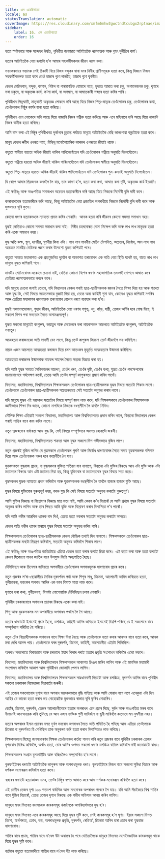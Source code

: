 ```yaml
---
title: এল এচেচিনাতো
locale: as
statusTranslation: automatic
coverImage: https://res.cloudinary.com/xmfm6mhw3gwctndtcubgx2rptnae/image/upload/v1740337243/small_cover_educacion_fundamental_a051170f1c.webp
sidebar:
    label: 16. এল এচেচিনাতো
    order: 16
---
```

হত্যা স্পষ্টভাৱে আৰু সন্দেহৰ উৰ্দ্ধত, পৃথিৱীত জনাজাত আটাইতকৈ ধ্বংসাত্মক আৰু বৃহৎ দুৰ্নীতিৰ কাৰ্য।

হত্যাৰ আটাইতকৈ বেয়া ৰূপটো হ’ল আমাৰ সহকৰ্মীসকলৰ জীৱন ধ্বংস কৰা।

ভয়ংকৰভাৱে ভয়ানক সেই চিকাৰী যিয়ে নিজৰ বন্দুকৰ দ্বাৰা বনৰ নিৰীহ প্ৰাণীসমূহক হত্যা কৰে, কিন্তু যিজনে নিজৰ সহকৰ্মীসকলক হত্যা কৰে তেওঁ হাজাৰ গুণে দানৱীয়, হাজাৰ গুণে ঘৃণনীয়।

কেৱল মেচিনগান, বন্দুক, কামান, পিষ্টল বা পাৰমাণৱিক বোমাৰে নহয়, হৃদয়ত আঘাত কৰা চকু, অপমানজনক চকু, ঘৃণাৰে ভৰা চকুৰে, বা অকৃতজ্ঞ কাৰ্য, ক’লা কাৰ্য, বা অপমান, বা আঘাতকাৰী শব্দৰে হত্যা কৰিব পাৰি।

পৃথিৱীখন পিতৃঘাতী, মাতৃঘাতী অকৃতজ্ঞ লোকৰে ভৰি আছে যিয়ে নিজৰ পিতৃ-মাতৃক তেওঁলোকৰ চকু, তেওঁলোকৰ কথা, তেওঁলোকৰ নিষ্ঠুৰ কাৰ্যৰ দ্বাৰা হত্যা কৰিছে।

পৃথিৱীখন এনে লোকেৰে ভৰি আছে যিয়ে নাজানি নিজৰ পত্নীক হত্যা কৰিছে আৰু এনে মহিলাৰে ভৰি আছে যিয়ে নাজানি নিজৰ স্বামীক হত্যা কৰিছে।

আমি বাস কৰা এই নিষ্ঠুৰ পৃথিৱীখনত দুৰ্ভাগ্যৰ চূড়ান্ত পৰ্যায়ত মানুহে আটাইতকৈ বেছি ভালপোৱা বস্তুটোকে হত্যা কৰে।

মানুহ কেৱল ৰুটীৰ ওপৰত নহয়, বিভিন্ন মনোবৈজ্ঞানিক কাৰকৰ ওপৰতো জীয়াই থাকে।

বহুতো স্বামীয়ে হয়তো অধিক জীয়াই থাকিব পাৰিলেহেঁতেন যদি তেওঁলোকৰ পত্নীয়ে অনুমতি দিলেহেঁতেন।

বহুতো পত্নীয়ে হয়তো অধিক জীয়াই থাকিব পাৰিলেহেঁতেন যদি তেওঁলোকৰ স্বামীয়ে অনুমতি দিলেহেঁতেন।

বহুতো পিতৃ-মাতৃয়ে হয়তো অধিক জীয়াই থাকিব পাৰিলেহেঁতেন যদি তেওঁলোকৰ পুত্ৰ-কন্যাই অনুমতি দিলেহেঁতেন।

যি ৰোগে আমাৰ প্ৰিয়জনক কবৰলৈ লৈ যায়, তাৰ কাৰণ হ’ল, হত্যা কৰা কথা, আঘাত কৰা দৃষ্টি, অকৃতজ্ঞ কাৰ্য ইত্যাদি।

এই ক্ষয়িষ্ণু আৰু অধঃপতিত সমাজখন অচেতন হত্যাকাৰীৰে ভৰি আছে যিয়ে নিজকে নিৰ্দোষী বুলি দাবী কৰে।

কাৰাগাৰবোৰ হত্যাকাৰীৰে ভৰি আছে, কিন্তু আটাইতকৈ বেয়া প্ৰজাতিৰ অপৰাধীয়ে নিজকে নিৰ্দোষী বুলি দাবী কৰে আৰু মুক্তভাৱে ঘূৰি ফুৰে।

কোনো ধৰণৰ হত্যাকাণ্ডকে ন্যায্যতা প্ৰদান কৰিব নোৱাৰি। আনক হত্যা কৰি জীৱনৰ কোনো সমস্যা সমাধান নহয়।

যুদ্ধই কেতিয়াও কোনো সমস্যা সমাধান কৰা নাই। নিৰীহ চহৰবোৰত বোমা নিক্ষেপ কৰি আৰু লাখ লাখ মানুহক হত্যা কৰি একো সমাধান নহয়।

যুদ্ধ অতি ৰুক্ষ, স্থূল, দানৱীয়, ঘৃণনীয় কিবা এটা। লাখ লাখ মানৱীয় মেচিন টোপনিত, অচেতন, নিৰ্বোধ, আন লাখ লাখ অচেতন মানৱীয় মেচিনক ধ্বংস কৰাৰ উদ্দেশ্যে যুদ্ধত জপিয়াই পৰে।

বহুতো সময়ত মহাকাশত এক গ্ৰহাণুজনিত দুৰ্যোগ বা আকাশত তৰাবোৰৰ এক অতি বেয়া স্থিতি যথেষ্ট হয়, যাতে লাখ লাখ মানুহে যুদ্ধত জপিয়াই পৰে।

মানৱীয় মেচিনবোৰৰ একোৰে চেতনা নাই, যেতিয়া কোনো বিশেষ ধৰণৰ মহাজাগতিক তৰংগই গোপনে আঘাত কৰে তেতিয়া ধ্বংসাত্মকভাৱে লৰচৰ কৰে।

যদি মানুহে চেতনা জগাই তোলে, যদি বিদ্যালয়ৰ বেঞ্চৰ পৰাই ছাত্ৰ-ছাত্ৰীসকলক জ্ঞানৰ সৈতে শিক্ষা দিয়া হয় আৰু শত্ৰুতা আৰু যুদ্ধ কি, সেই বিষয়ে সচেতনভাৱে বুজাই দিয়া হয়, তেন্তে অন্য কাহিনী শুনা যাব, কোনেও যুদ্ধত জপিয়াই নপৰিব আৰু তেতিয়া মহাকাশৰ ধ্বংসাত্মক তৰংগবোৰ বেলেগ ধৰণে ব্যৱহাৰ কৰা হ’ব।

যুদ্ধই নৰমাংসভোজন, গুহাৰ জীৱন, আটাইতকৈ বেয়া ধৰণৰ পশুত্ব, ধনু, কাঁড়, যাঠী, তেজৰ অৰ্গিৰ দৰে গোন্ধ দিয়ে, ই সকলো দিশৰ পৰা সভ্যতাৰ সৈতে অসামঞ্জস্যপূৰ্ণ।

যুদ্ধত সকলো মানুহেই কাপুৰুষ, ভয়াতুৰ আৰু মেডেলৰে ভৰা নায়কসকল আচলতে আটাইতকৈ কাপুৰুষ, আটাইতকৈ ভয়াতুৰ।

আত্মহত্যা কৰাজনকো অতি সাহসী যেন লাগে, কিন্তু তেওঁ কাপুৰুষ কিয়নো তেওঁ জীৱনলৈ ভয় কৰিছিল।

নায়ক এজন আচলতে আত্মহত্যা কৰাজন যিয়ে চৰম আতংকৰ মুহূৰ্তত আত্মহত্যাৰ উন্মাদনা কৰিছিল।

আত্মহত্যা কৰাজনৰ উন্মাদনাক নায়কৰ সাহসৰ সৈতে সহজে বিভ্ৰান্ত কৰা হয়।

যদি আমি যুদ্ধৰ সময়ত সৈনিকজনৰ আচৰণ, তেওঁৰ ধৰণ, তেওঁৰ দৃষ্টি, তেওঁৰ কথা, যুদ্ধত তেওঁৰ পদক্ষেপবোৰ মনোযোগেৰে পৰ্যবেক্ষণ কৰোঁ, তেন্তে আমি তেওঁৰ সম্পূৰ্ণ কাপুৰুষতা প্ৰমাণ কৰিব পাৰোঁ।

বিদ্যালয়, মহাবিদ্যালয়, বিশ্ববিদ্যালয়ৰ শিক্ষকসকলে তেওঁলোকৰ ছাত্ৰ-ছাত্ৰীসকলক যুদ্ধৰ বিষয়ে সত্যটো শিকাব লাগে। তেওঁলোকে তেওঁলোকৰ ছাত্ৰ-ছাত্ৰীসকলক সচেতনভাৱে সেই সত্যটো অনুভৱ কৰাব লাগে।

যদি মানুহে যুদ্ধৰ এই ভয়ংকৰ সত্যটোৰ বিষয়ে সম্পূৰ্ণ জ্ঞান লাভ কৰে, যদি শিক্ষকসকলে তেওঁলোকৰ শিষ্যসকলক জ্ঞানীভাৱে শিক্ষা দিব জানে, কোনো নাগৰিকে নিজকে বধস্থলীলৈ লৈ যাবলৈ নিদিব।

মৌলিক শিক্ষা এতিয়াই সকলো বিদ্যালয়, মহাবিদ্যালয় আৰু বিশ্ববিদ্যালয়ত প্ৰদান কৰিব লাগে, কিয়নো বিদ্যালয়ৰ বেঞ্চৰ পৰাই শান্তিৰ বাবে কাম কৰিব লাগে।

নতুন প্ৰজন্মবোৰ বাৰ্বাৰতা আৰু যুদ্ধ কি, সেই বিষয়ে সম্পূৰ্ণভাৱে অৱগত হোৱাটো জৰুৰী।

বিদ্যালয়, মহাবিদ্যালয়, বিশ্ববিদ্যালয়ত শত্ৰুতা আৰু যুদ্ধৰ সকলো দিশ গভীৰভাৱে বুজিব লাগে।

নতুন প্ৰজন্মই বুজিব লাগিব যে বৃদ্ধসকলে তেওঁলোকৰ পুৰণি আৰু নিৰ্বোধ ধাৰণাবোৰৰ সৈতে সদায় যুৱকসকলক বলিদান দিয়ে আৰু তেওঁলোকক গৰুৰ দৰে বধস্থলীলৈ লৈ যায়।

যুৱকসকলে যুদ্ধবাজ প্ৰচাৰ, বা বৃদ্ধসকলৰ যুক্তিত পতিয়ন যাব নালাগে, কিয়নো এটা যুক্তিৰ বিৰুদ্ধে আন এটা যুক্তি আৰু এটা মতামতৰ বিৰুদ্ধে আন এটা মতামত দিয়া হয়, কিন্তু যুক্তিবোৰ বা মতামতবোৰ যুদ্ধৰ বিষয়ে সত্য নহয়।

বৃদ্ধসকলৰ যুদ্ধক ন্যায্যতা প্ৰদান কৰিবলৈ আৰু যুৱকসকলক বধস্থলীলৈ লৈ যাবলৈ হাজাৰ হাজাৰ যুক্তি আছে।

যুদ্ধৰ বিষয়ে যুক্তিবোৰ গুৰুত্বপূৰ্ণ নহয়, বৰঞ্চ যুদ্ধ কি সেই বিষয়ে সত্যটো অনুভৱ কৰাটো গুৰুত্বপূৰ্ণ।

আমি যুক্তিৰ বিৰুদ্ধে বা বিশ্লেষণৰ বিৰুদ্ধে মাত মতা নাই, আমি কেৱল ক’ব বিচাৰোঁ যে আমি প্ৰথমে যুদ্ধৰ বিষয়ে সত্যটো অনুভৱ কৰিব লাগিব আৰু তাৰ পিছত আমি যুক্তি আৰু বিশ্লেষণ কৰাৰ বিলাসিতা ল’ব পাৰোঁ।

যদি আমি গভীৰ আন্তৰিক ধ্যানক বাদ দিওঁ, তেন্তে হত্যা নকৰাৰ সত্যটো অনুভৱ কৰাটো অসম্ভৱ।

কেৱল অতি গভীৰ ধ্যানৰ দ্বাৰাহে যুদ্ধৰ বিষয়ে সত্যটো অনুভৱ কৰিব পাৰি।

শিক্ষকসকলে তেওঁলোকৰ ছাত্ৰ-ছাত্ৰীসকলক কেৱল বৌদ্ধিক তথ্যই দিব নালাগে। শিক্ষকসকলে তেওঁলোকৰ ছাত্ৰ-ছাত্ৰীসকলক মনটো নিয়ন্ত্ৰণ কৰিবলৈ, সত্যটো অনুভৱ কৰিবলৈ শিকাব লাগে।

এই ক্ষয়িষ্ণু আৰু অধঃপতিত জাতিটোৱে এতিয়া কেৱল হত্যা কৰাৰ কথাই চিন্তা কৰে। এই হত্যা কৰা আৰু হত্যা কৰাটো কেৱল যিকোনো মানৱ জাতিৰ বাবে উপযুক্ত যিটো অধঃপতিত হৈছে।

টেলিভিছন আৰু চিনেমাৰ জৰিয়তে অপৰাধীয়ে তেওঁলোকৰ অপৰাধমূলক ধাৰণাবোৰ প্ৰচাৰ কৰে।

নতুন প্ৰজন্মৰ ল’ৰা-ছোৱালীয়ে দৈনিক দূৰদৰ্শনৰ পৰ্দা আৰু শিশুৰ সাধু, চিনেমা, আলোচনী আদিৰ জৰিয়তে হত্যা, গুলীচালনা, ভয়ংকৰ অপৰাধ আদিৰ এক ভাল বিষাক্ত মাত্ৰা লাভ কৰে।

ঘৃণাৰে ভৰা কথা, গুলীচালনা, বিপৰ্যয় নোপোৱাকৈ টেলিভিছন চলাব নোৱাৰি।

পৃথিৱীৰ চৰকাৰবোৰে অপৰাধৰ প্ৰচাৰৰ বিৰুদ্ধে একো কৰা নাই।

শিশু আৰু যুৱকসকলৰ মন অপৰাধীয়ে অপৰাধৰ পথলৈ লৈ গৈ আছে।

হত্যাৰ ধাৰণাটো ইমানেই প্ৰচাৰ হৈছে, চলচ্চিত্ৰ, কাহিনী আদিৰ জৰিয়তে ইমানেই বিয়পি পৰিছে যে ই সকলোৰে বাবে সম্পূৰ্ণৰূপে পৰিচিত হৈ পৰিছে।

নতুন ঢৌৰ বিদ্ৰোহীসকলক অপৰাধৰ বাবে শিক্ষা দিয়া হৈছে আৰু তেওঁলোকে হত্যা কৰাৰ আনন্দৰ বাবে হত্যা কৰে, আনক মৰা দেখি আনন্দ পায়। তেওঁলোকে ঘৰৰ দূৰদৰ্শন, চিনেমা, কাহিনী, আলোচনীত এইটো শিকিছিল।

অপৰাধ সকলোতে বিৰাজমান আৰু চৰকাৰে ইয়াৰ শিপাৰ পৰাই হত্যাৰ প্ৰবৃত্তি সংশোধন কৰিবলৈ একো নকৰে।

বিদ্যালয়, মহাবিদ্যালয় আৰু বিশ্ববিদ্যালয়ৰ শিক্ষকসকলে আকাশত চিঞৰ মাৰিব লাগিব আৰু এই মানসিক মহামাৰী সংশোধন কৰিবলৈ আকাশ আৰু পৃথিৱীখন জোকাৰি পেলাব লাগিব।

বিদ্যালয়, মহাবিদ্যালয় আৰু বিশ্ববিদ্যালয়ৰ শিক্ষকসকলে সাৱধানবাণী দিয়াটো আৰু চলচ্চিত্ৰ, দূৰদৰ্শন আদিৰ বাবে পৃথিৱীৰ সকলো চৰকাৰক নিষেধাজ্ঞা বিচাৰাটো জৰুৰী।

এই তেজৰ সকলোবোৰ দৃশ্যৰ বাবে অপৰাধ ভয়ংকৰভাৱে বৃদ্ধি পাইছে আৰু আমি যোৱাৰ লগে লগে এনেকুৱা এটা দিন আহিব যে কাকো হত্যা কৰাৰ ভয় নোহোৱাকৈ মুক্তভাৱে ৰাস্তাত ঘূৰি ফুৰিব নোৱাৰিব।

বেতাঁৰ, চিনেমা, দূৰদৰ্শন, তেজৰ আলোচনীবোৰে হত্যাৰ অপৰাধৰ এনে প্ৰচাৰ দিছে, দুৰ্বল আৰু অধঃপতিত মনৰ বাবে ইমানেই আনন্দদায়ক কৰি তুলিছে যে আন এজন ব্যক্তিক গুলী মাৰিবলৈ বা ছুৰী মাৰিবলৈ কাৰোৰে মন নুমলীয়া নহয়।

হত্যাৰ অপৰাধৰ ইমান প্ৰচাৰৰ বলত দুৰ্বল মনবোৰ অপৰাধৰ সৈতে অতি পৰিচিত হৈ পৰিছে আৰু এতিয়া তেওঁলোকে চিনেমা বা দূৰদৰ্শনত যি দেখিছিল তাক অনুকৰণ কৰি হত্যা কৰাৰ বিলাসিতাও লাভ কৰিছে।

শিক্ষকসকলে যিহেতু জনসাধাৰণৰ শিক্ষক তেওঁলোকৰ কৰ্তব্য পালন কৰি নতুন প্ৰজন্মৰ বাবে পৃথিৱীৰ চৰকাৰক তেজৰ দৃশ্যবোৰ নিষিদ্ধ কৰিবলৈ, অৰ্থাৎ হত্যা, চোৰ আদিৰ ওপৰত সকলো ধৰণৰ চলচ্চিত্ৰ বাতিল কৰিবলৈ দাবী জনোৱাটো বাধ্য।

শিক্ষকসকলৰ সংগ্ৰাম বুলফাইটিং আৰু বক্সিঙলৈও সম্প্ৰসাৰিত হ’ব লাগে।

বুলফাইটাৰৰ ধৰণটো আটাইতকৈ কাপুৰুষ আৰু অপৰাধমূলক ধৰণ। বুলফাইটাৰে নিজৰ বাবে সকলো সুবিধা বিচাৰে আৰু দৰ্শকক মনোৰঞ্জন কৰিবলৈ হত্যা কৰে।

বক্সাৰৰ ধৰণটো হত্যাকাণ্ডৰ দানৱ, তেওঁৰ নিষ্ঠুৰ ৰূপত আঘাত কৰে আৰু দৰ্শকক মনোৰঞ্জন কৰিবলৈ হত্যা কৰে।

এই শ্ৰেণীৰ তেজৰ দৃশ্য ১০০ শতাংশ বাৰ্বাৰিক আৰু মনবোৰক অপৰাধৰ পথেৰে লৈ যায়। যদি আমি সঁচাকৈয়ে বিশ্ব শান্তিৰ বাবে যুঁজিব বিচাৰোঁ, তেন্তে তেজৰ দৃশ্যৰ বিৰুদ্ধে এক গভীৰ অভিযান আৰম্ভ কৰিব লাগিব।

মানুহৰ মনৰ ভিতৰত ধ্বংসাত্মক কাৰকসমূহ থকালৈকে অপৰিহাৰ্যভাৱে যুদ্ধ হ’ব।

মানুহৰ মনৰ ভিতৰত এনে কাৰকসমূহ আছে যিয়ে যুদ্ধৰ সৃষ্টি কৰে, সেই কাৰকসমূহ হ’ল ঘৃণা। ইয়াৰ সকলো দিশত হিংসা, স্বাৰ্থপৰতা, ক্ৰোধ, ভয়, অপৰাধমূলক প্ৰবৃত্তি, দূৰদৰ্শন, ৰেডিঅ’, চিনেমা আদিৰ দ্বাৰা প্ৰচাৰ কৰা যুদ্ধবাজ ধাৰণাবোৰ।

শান্তিৰ বাবে প্ৰচাৰ, শান্তিৰ বাবে ন’বেল বঁটা অবান্তৰ হৈ পৰে যেতিয়ালৈকে মানুহৰ ভিতৰত মনোবৈজ্ঞানিক কাৰকসমূহ থাকে যিয়ে যুদ্ধৰ সৃষ্টি কৰে।

বৰ্তমান বহুতো হত্যাকাৰীয়ে শান্তিৰ বাবে ন’বেল বঁটা লাভ কৰিছে।
